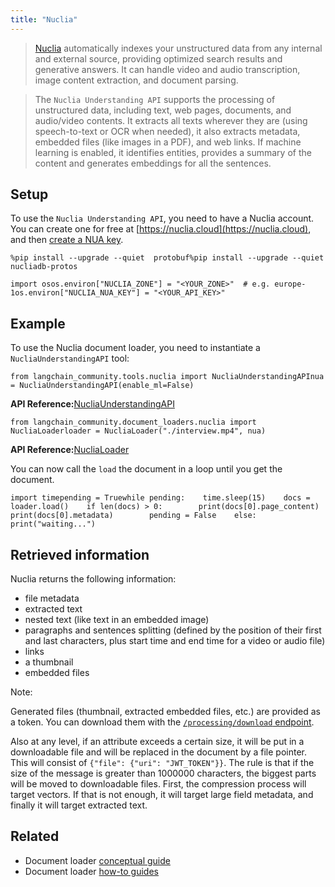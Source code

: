 ```yaml
---
title: "Nuclia"
---
```


> [Nuclia](https://nuclia.com) automatically indexes your unstructured data from any internal and external source, providing optimized search results and generative answers. It can handle video and audio transcription, image content extraction, and document parsing.

> The `Nuclia Understanding API` supports the processing of unstructured data, including text, web pages, documents, and audio/video contents. It extracts all texts wherever they are (using speech-to-text or OCR when needed), it also extracts metadata, embedded files (like images in a PDF), and web links. If machine learning is enabled, it identifies entities, provides a summary of the content and generates embeddings for all the sentences.

## Setup

To use the `Nuclia Understanding API`, you need to have a Nuclia account. You can create one for free at [https://nuclia.cloud](https://nuclia.cloud), and then [create a NUA key](https://docs.nuclia.dev/oss/docs/using/understanding/intro).

```
%pip install --upgrade --quiet  protobuf%pip install --upgrade --quiet  nucliadb-protos
```

```
import osos.environ["NUCLIA_ZONE"] = "<YOUR_ZONE>"  # e.g. europe-1os.environ["NUCLIA_NUA_KEY"] = "<YOUR_API_KEY>"
```

## Example

To use the Nuclia document loader, you need to instantiate a `NucliaUnderstandingAPI` tool:

```
from langchain_community.tools.nuclia import NucliaUnderstandingAPInua = NucliaUnderstandingAPI(enable_ml=False)
```

**API Reference:**[NucliaUnderstandingAPI](https://python.langchain.com/api_reference/community/tools/langchain_community.tools.nuclia.tool.NucliaUnderstandingAPI.html)

```
from langchain_community.document_loaders.nuclia import NucliaLoaderloader = NucliaLoader("./interview.mp4", nua)
```

**API Reference:**[NucliaLoader](https://python.langchain.com/api_reference/community/document_loaders/langchain_community.document_loaders.nuclia.NucliaLoader.html)

You can now call the `load` the document in a loop until you get the document.

```
import timepending = Truewhile pending:    time.sleep(15)    docs = loader.load()    if len(docs) > 0:        print(docs[0].page_content)        print(docs[0].metadata)        pending = False    else:        print("waiting...")
```

## Retrieved information

Nuclia returns the following information:

* file metadata
* extracted text
* nested text (like text in an embedded image)
* paragraphs and sentences splitting (defined by the position of their first and last characters, plus start time and end time for a video or audio file)
* links
* a thumbnail
* embedded files

Note:

Generated files (thumbnail, extracted embedded files, etc.) are provided as a token. You can download them with the [`/processing/download` endpoint](https://docs.nuclia.dev/oss/api#operation/Download_binary_file_processing_download_get).

Also at any level, if an attribute exceeds a certain size, it will be put in a downloadable file and will be replaced in the document by a file pointer. This will consist of `{"file": {"uri": "JWT_TOKEN"}}`. The rule is that if the size of the message is greater than 1000000 characters, the biggest parts will be moved to downloadable files. First, the compression process will target vectors. If that is not enough, it will target large field metadata, and finally it will target extracted text.

## Related

* Document loader [conceptual guide](/src/oss/concepts/document_loaders)
* Document loader [how-to guides](/src/oss/how_to/#document-loaders)
